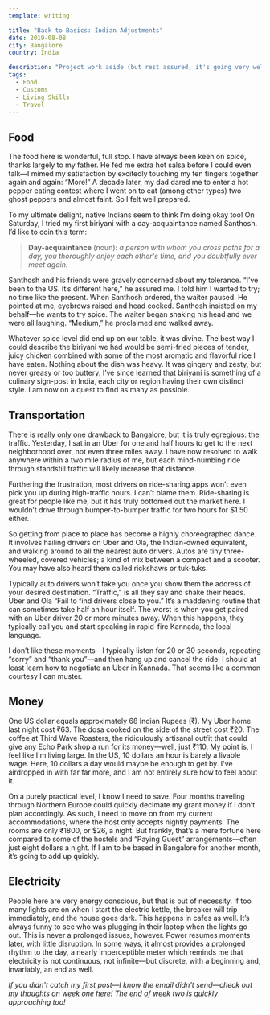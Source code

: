 ```yaml
---
template: writing

title: "Back to Basics: Indian Adjustments"
date: 2019-08-08
city: Bangalore
country: India

description: "Project work aside (but rest assured, it's going very well) I want to talk about the simple facts of living here in Bangalore: what I am having to adjust to, how my days are being restructured, what it feels like to exist in an unknown place for the first time."
tags:
  - Food
  - Customs
  - Living Skills
  - Travel
---
```


## Food

The food here is wonderful, full stop. I have always been keen on spice, thanks largely to my father. He fed me extra hot salsa before I could even talk—I mimed my satisfaction by excitedly touching my ten fingers together again and again: “More!” A decade later, my dad dared me to enter a hot pepper eating contest where I went on to eat (among other types) two ghost peppers and almost faint. So I felt well prepared.

To my ultimate delight, native Indians seem to think I’m doing okay too! On Saturday, I tried my first biriyani with a day-acquaintance named Santhosh. I’d like to coin this term:

> **Day-acquaintance** (noun): _a person with whom you cross paths for a day, you thoroughly enjoy each other's time, and you doubtfully ever meet again._

Santhosh and his friends were gravely concerned about my tolerance. “I’ve been to the US. It’s different here,” he assured me. I told him I wanted to try; no time like the present. When Santhosh ordered, the waiter paused. He pointed at me, eyebrows raised and head cocked. Santhosh insisted on my behalf—he wants to try spice. The waiter began shaking his head and we were all laughing. “Medium,” he proclaimed and walked away.

Whatever spice level did end up on our table, it was divine. The best way I could describe the biriyani we had would be semi-fried pieces of tender, juicy chicken combined with some of the most aromatic and flavorful rice I have eaten. Nothing about the dish was heavy. It was gingery and zesty, but never greasy or too buttery. I’ve since learned that biriyani is something of a culinary sign-post in India, each city or region having their own distinct style. I am now on a quest to find as many as possible.

## Transportation

There is really only one drawback to Bangalore, but it is truly egregious: the traffic. Yesterday, I sat in an Uber for one and half hours to get to the next neighborhood over, not even three miles away. I have now resolved to walk anywhere within a two mile radius of me, but each mind-numbing ride through standstill traffic will likely increase that distance.

Furthering the frustration, most drivers on ride-sharing apps won’t even pick you up during high-traffic hours. I can’t blame them. Ride-sharing is great for people like me, but it has truly bottomed out the market here. I wouldn’t drive through bumper-to-bumper traffic for two hours for \$1.50 either.

So getting from place to place has become a highly choreographed dance. It involves hailing drivers on Uber and Ola, the Indian-owned equivalent, and walking around to all the nearest auto drivers. Autos are tiny three-wheeled, covered vehicles; a kind of mix between a compact and a scooter. You may have also heard them called rickshaws or tuk-tuks.

Typically auto drivers won’t take you once you show them the address of your desired destination. “Traffic,” is all they say and shake their heads. Uber and Ola “Fail to find drivers close to you.” It’s a maddening routine that can sometimes take half an hour itself. The worst is when you get paired with an Uber driver 20 or more minutes away. When this happens, they typically call you and start speaking in rapid-fire Kannada, the local language.

I don’t like these moments—I typically listen for 20 or 30 seconds, repeating “sorry” and “thank you”—and then hang up and cancel the ride. I should at least learn how to negotiate an Uber in Kannada. That seems like a common courtesy I can muster.

## Money

One US dollar equals approximately 68 Indian Rupees (₹). My Uber home last night cost ₹63. The dosa cooked on the side of the street cost ₹20. The coffee at Third Wave Roasters, the ridiculously artisanal outfit that could give any Echo Park shop a run for its money—well, just ₹110. My point is, I feel like I'm living large. In the US, 10 dollars an hour is barely a livable wage. Here, 10 dollars a day would maybe be enough to get by. I've airdropped in with far far more, and I am not entirely sure how to feel about it.

On a purely practical level, I know I need to save. Four months traveling through Northern Europe could quickly decimate my grant money if I don’t plan accordingly. As such, I need to move on from my current accommodations, where the host only accepts nightly payments. The rooms are only ₹1800, or \$26, a night. But frankly, that’s a mere fortune here compared to some of the hostels and “Paying Guest” arrangements—often just eight dollars a night. If I am to be based in Bangalore for another month, it’s going to add up quickly.

## Electricity

People here are very energy conscious, but that is out of necessity. If too many lights are on when I start the electric kettle, the breaker will trip immediately, and the house goes dark. This happens in cafes as well. It’s always funny to see who was plugging in their laptop when the lights go out. This is never a prolonged issues, however. Power resumes moments later, with little disruption. In some ways, it almost provides a prolonged rhythm to the day, a nearly imperceptible meter which reminds me that electricity is not continuous, not infinite—but discrete, with a beginning and, invariably, an end as well.

_If you didn't catch my first post—I know the email didn't send—check out my thoughts on week one [here](https://www.elibenton.co/writing/week-1/)! The end of week two is quickly approaching too!_
